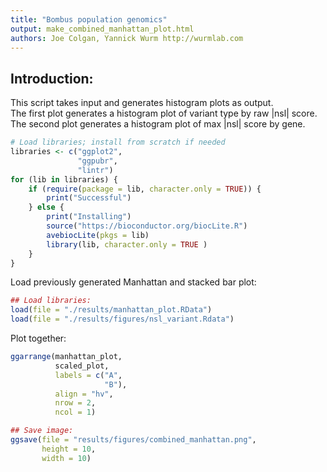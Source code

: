 ```yaml
---
title: "Bombus population genomics"
output: make_combined_manhattan_plot.html
authors: Joe Colgan, Yannick Wurm http://wurmlab.com
---
```


## Introduction:
This script takes input and generates histogram plots as output.  
The first plot generates a histogram plot of variant type by raw |nsl| score.
The second plot generates a histogram plot of max |nsl| score by gene.

```r
# Load libraries; install from scratch if needed
libraries <- c("ggplot2",
               "ggpubr",
               "lintr")
for (lib in libraries) {
    if (require(package = lib, character.only = TRUE)) {
        print("Successful")
    } else {
        print("Installing")
        source("https://bioconductor.org/biocLite.R")
        avebiocLite(pkgs = lib)
        library(lib, character.only = TRUE )
    }
}
```

Load previously generated Manhattan and stacked bar plot:

```r
## Load libraries:
load(file = "./results/manhattan_plot.RData")
load(file = "./results/figures/nsl_variant.Rdata")
```

Plot together:

```r
ggarrange(manhattan_plot,
          scaled_plot,
          labels = c("A",
                     "B"),
          align = "hv",
          nrow = 2,
          ncol = 1)

## Save image:
ggsave(file = "results/figures/combined_manhattan.png",
       height = 10,
       width = 10)
```